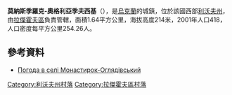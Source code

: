 {{coord|50|10|51|N|24|42|25|E|scale:100000|display=title}}

'''莫納斯季羅克-奧格利亞季夫西基'''（{{lang-uk|Монастирок-Оглядівський}}），是[[烏克蘭|烏克蘭]]的城鎮，位於該國西部[[利沃夫州|利沃夫州]]，由[[拉傑霍夫區|拉傑霍夫區]]負責管轄，面積1.64平方公里，海拔高度214米，2001年人口418，人口密度每平方公里254.26人。

==參考資料==
* [http://weather.in.ua/ua/l'vovskaja/16260 Погода в селі Монастирок-Оглядівський]

[[Category:利沃夫州村落|Category:利沃夫州村落]]
[[Category:拉傑霍夫區村落|Category:拉傑霍夫區村落]]


{{Lviv-geo-stub}}